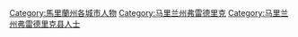 [[Category:馬里蘭州各城市人物|Category:馬里蘭州各城市人物]]
[[Category:马里兰州弗雷德里克|Category:马里兰州弗雷德里克]]
[[Category:马里兰州弗雷德里克县人士|Category:马里兰州弗雷德里克县人士]]